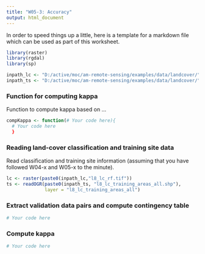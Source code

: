 ```yaml
---
title: "W05-3: Accuracy"
output: html_document
---
```


In order to speed things up a little, here is a template for a markdown file
which can be used as part of this worksheet.

```r
library(raster)
library(rgdal)
library(sp)

inpath_lc <- "D:/active/moc/am-remote-sensing/examples/data/landcover/"
inpath_ts <- "D:/active/moc/am-remote-sensing/examples/data/landcover/"
```

### Function for computing kappa
Function to compute kappa based on ...
```r
compKappa <- function(# Your code here){
  # Your code here
  }
```

### Reading land-cover classification and training site data
Read classification and training site information (assuming that you have 
followed W04-x and W05-x to the minute).
```r
lc <- raster(paste0(inpath_lc,"l8_lc_rf.tif"))
ts <- readOGR(paste0(inpath_ts, "l8_lc_training_areas_all.shp"), 
              layer = "l8_lc_training_areas_all")
```

### Extract validation data pairs and compute contingency table
```r
# Your code here
```

### Compute kappa
```r
# Your code here
```
